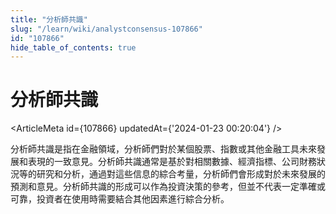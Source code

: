 ```yaml
---
title: "分析師共識"
slug: "/learn/wiki/analystconsensus-107866"
id: "107866"
hide_table_of_contents: true
---
```



# 分析師共識

<ArticleMeta id={107866} updatedAt={'2024-01-23 00:20:04'} />
<div className='border-solid border-b border-t-0 my-4 border-[var(--ifm-color-gray-300)]' />

分析師共識是指在金融領域，分析師們對於某個股票、指數或其他金融工具未來發展和表現的一致意見。分析師共識通常是基於對相關數據、經濟指標、公司財務狀況等的研究和分析，通過對這些信息的綜合考量，分析師們會形成對於未來發展的預測和意見。分析師共識的形成可以作為投資決策的參考，但並不代表一定準確或可靠，投資者在使用時需要結合其他因素進行綜合分析。
